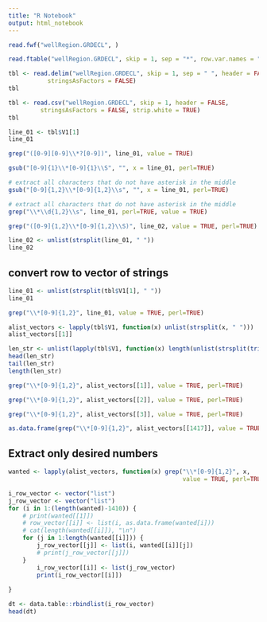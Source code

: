 ```yaml
---
title: "R Notebook"
output: html_notebook
---
```


```r
read.fwf("wellRegion.GRDECL", )
```

```r
read.ftable("wellRegion.GRDECL", skip = 1, sep = "*", row.var.names = "row")
```


```r
tbl <- read.delim("wellRegion.GRDECL", skip = 1, sep = " ", header = FALSE, 
           stringsAsFactors = FALSE)
tbl
```

```r
tbl <- read.csv("wellRegion.GRDECL", skip = 1, header = FALSE, 
         stringsAsFactors = FALSE, strip.white = TRUE)
tbl
```

```r
line_01 <- tbl$V1[1]
line_01
```

```r
grep("([0-9][0-9]\\*?[0-9])", line_01, value = TRUE)
```

```r
gsub("[0-9]{1}\\*[0-9]{1}\\S", "", x = line_01, perl=TRUE)
```

```r
# extract all characters that do not have asterisk in the middle
gsub("[0-9]{1,2}\\*[0-9]{1,2}\\s", "", x = line_01, perl=TRUE)
```

```r
# extract all characters that do not have asterisk in the middle
grep("\\*\\d{1,2}\\s", line_01, perl=TRUE, value = TRUE)
```


```r
grep("([0-9]{1,2}\\*[0-9]{1,2}\\S)", line_02, value = TRUE, perl=TRUE)
```

```r
line_02 <- unlist(strsplit(line_01, " "))
line_02
```



## convert row to vector of strings
```r
line_01 <- unlist(strsplit(tbl$V1[1], " "))
line_01
```


```r
grep("\\*[0-9]{1,2}", line_01, value = TRUE, perl=TRUE)
```

```r
alist_vectors <- lapply(tbl$V1, function(x) unlist(strsplit(x, " ")))
alist_vectors[[1]]
```

```r
len_str <- unlist(lapply(tbl$V1, function(x) length(unlist(strsplit(trimws(x), " ")))))
head(len_str)
tail(len_str)
length(len_str)
```

```r
grep("\\*[0-9]{1,2}", alist_vectors[[1]], value = TRUE, perl=TRUE)
```

```r
grep("\\*[0-9]{1,2}", alist_vectors[[2]], value = TRUE, perl=TRUE)
```

```r
grep("\\*[0-9]{1,2}", alist_vectors[[3]], value = TRUE, perl=TRUE)
```



```r
as.data.frame(grep("\\*[0-9]{1,2}", alist_vectors[[1417]], value = TRUE, perl=TRUE))
```

## Extract only desired numbers

```r
wanted <- lapply(alist_vectors, function(x) grep("\\*[0-9]{1,2}", x, 
                                                 value = TRUE, perl=TRUE))
```


```r
i_row_vector <- vector("list")
j_row_vector <- vector("list")
for (i in 1:(length(wanted)-1410)) {
    # print(wanted[[1]])
    # row_vector[[i]] <- list(i, as.data.frame(wanted[i]))
    # cat(length(wanted[[i]]), "\n")
    for (j in 1:length(wanted[[i]])) {
        j_row_vector[[j]] <- list(i, wanted[[i]][j])
        # print(j_row_vector[[j]])
    }
        i_row_vector[[i]] <- list(j_row_vector)
        print(i_row_vector[[i]])
    
}
```

```r
dt <- data.table::rbindlist(i_row_vector)
head(dt)
```

